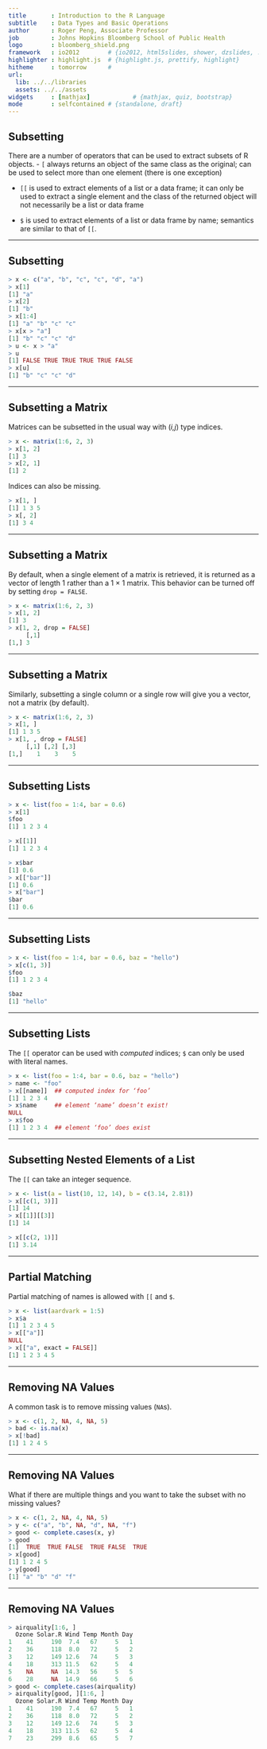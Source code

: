 ```yaml
---
title       : Introduction to the R Language
subtitle    : Data Types and Basic Operations
author      : Roger Peng, Associate Professor
job         : Johns Hopkins Bloomberg School of Public Health
logo        : bloomberg_shield.png
framework   : io2012        # {io2012, html5slides, shower, dzslides, ...}
highlighter : highlight.js  # {highlight.js, prettify, highlight}
hitheme     : tomorrow      # 
url:
  lib: ../../libraries
  assets: ../../assets
widgets     : [mathjax]            # {mathjax, quiz, bootstrap}
mode        : selfcontained # {standalone, draft}
---
```


## Subsetting

There are a number of operators that can be used to extract subsets of R objects.
- `[` always returns an object of the same class as the original; can be used to select more than one element (there is one exception)

- `[[` is used to extract elements of a list or a data frame; it can only be used to extract a single element and the class of the returned object will not necessarily be a list or data frame

- `$` is used to extract elements of a list or data frame by name; semantics are similar to that of `[[`.

---

## Subsetting

```r
> x <- c("a", "b", "c", "c", "d", "a")
> x[1]
[1] "a"
> x[2]
[1] "b"
> x[1:4]
[1] "a" "b" "c" "c"
> x[x > "a"]
[1] "b" "c" "c" "d"
> u <- x > "a"
> u
[1] FALSE TRUE TRUE TRUE TRUE FALSE 
> x[u]
[1] "b" "c" "c" "d"
```

---

## Subsetting a Matrix

Matrices can be subsetted in the usual way with (_i,j_) type indices.

```r
> x <- matrix(1:6, 2, 3)
> x[1, 2]
[1] 3
> x[2, 1]
[1] 2
```

Indices can also be missing.

```r
> x[1, ]
[1] 1 3 5
> x[, 2]
[1] 3 4
```

---

## Subsetting a Matrix

By default, when a single element of a matrix is retrieved, it is returned as a vector of length 1 rather than a 1 × 1 matrix. This behavior can be turned off by setting `drop = FALSE`.

```r
> x <- matrix(1:6, 2, 3)
> x[1, 2]
[1] 3
> x[1, 2, drop = FALSE]
     [,1]
[1,] 3
```

---

## Subsetting a Matrix

Similarly, subsetting a single column or a single row will give you a vector, not a matrix (by default).

```r
> x <- matrix(1:6, 2, 3)
> x[1, ]
[1] 1 3 5
> x[1, , drop = FALSE]
     [,1] [,2] [,3]
[1,]    1    3    5
```

---

## Subsetting Lists

```r
> x <- list(foo = 1:4, bar = 0.6)
> x[1]
$foo
[1] 1 2 3 4

> x[[1]]
[1] 1 2 3 4

> x$bar
[1] 0.6
> x[["bar"]]
[1] 0.6
> x["bar"]
$bar
[1] 0.6
```

---

## Subsetting Lists

```r
> x <- list(foo = 1:4, bar = 0.6, baz = "hello")
> x[c(1, 3)]
$foo
[1] 1 2 3 4

$baz
[1] "hello"
```

---

## Subsetting Lists

The `[[` operator can be used with _computed_ indices; `$` can only be used with literal names.

```r
> x <- list(foo = 1:4, bar = 0.6, baz = "hello")
> name <- "foo"
> x[[name]]  ## computed index for ‘foo’
[1] 1 2 3 4
> x$name     ## element ‘name’ doesn’t exist!
NULL
> x$foo
[1] 1 2 3 4  ## element ‘foo’ does exist
```

---

## Subsetting Nested Elements of a List

The `[[` can take an integer sequence.

```r
> x <- list(a = list(10, 12, 14), b = c(3.14, 2.81))
> x[[c(1, 3)]]
[1] 14
> x[[1]][[3]]
[1] 14

> x[[c(2, 1)]]
[1] 3.14
```

---

## Partial Matching

Partial matching of names is allowed with `[[` and `$`.

```r
> x <- list(aardvark = 1:5)
> x$a
[1] 1 2 3 4 5
> x[["a"]]
NULL
> x[["a", exact = FALSE]]
[1] 1 2 3 4 5
```

---

## Removing NA Values

A common task is to remove missing values (`NA`s).

```r
> x <- c(1, 2, NA, 4, NA, 5)
> bad <- is.na(x)
> x[!bad]
[1] 1 2 4 5
```

---

## Removing NA Values

What if there are multiple things and you want to take the subset with no missing values?

```r
> x <- c(1, 2, NA, 4, NA, 5)
> y <- c("a", "b", NA, "d", NA, "f")
> good <- complete.cases(x, y)
> good
[1]  TRUE  TRUE FALSE  TRUE FALSE  TRUE
> x[good]
[1] 1 2 4 5
> y[good]
[1] "a" "b" "d" "f"
```

---

## Removing NA Values

```r
> airquality[1:6, ]
  Ozone Solar.R Wind Temp Month Day
1    41     190  7.4   67     5   1
2    36     118  8.0   72     5   2
3    12     149 12.6   74     5   3
4    18     313 11.5   62     5   4
5    NA     NA  14.3   56     5   5
6    28     NA  14.9   66     5   6
> good <- complete.cases(airquality)
> airquality[good, ][1:6, ]
  Ozone Solar.R Wind Temp Month Day
1    41     190  7.4   67     5   1
2    36     118  8.0   72     5   2
3    12     149 12.6   74     5   3
4    18     313 11.5   62     5   4
7    23     299  8.6   65     5   7
```

